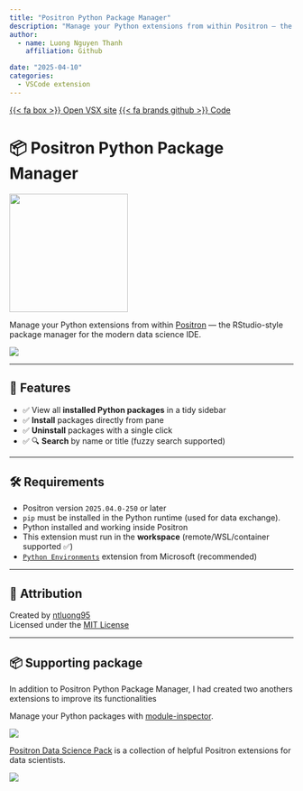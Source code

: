 ```yaml
---
title: "Positron Python Package Manager"
description: "Manage your Python extensions from within Positron — the RStudio-style package manager for the modern data science IDE"
author: 
  - name: Luong Nguyen Thanh
    affiliation: Github

date: "2025-04-10"
categories:
  - VSCode extension
---
```


<span class="listing-btn-group">
<a href="https://open-vsx.org/extension/ntluong95/positron-python-package-manager" class="btn" role="button">{{< fa box >}} Open VSX site</a> 
<a href="https://github.com/ntluong95/positron-python-package-manager" class="btn" role="button">{{< fa brands github >}} Code</a>

</span>

# 📦 Positron Python Package Manager

![](../assets/img/positron-icon.png){.img-center width=15em fig-alt="extension logo"}

Manage your Python extensions from within [Positron](https://positron.posit.co/) — the RStudio-style package manager for the modern data science IDE.

![](https://raw.githubusercontent.com/ntluong95/positron-python-package-manager/refs/heads/main/resources/screenshot.png)

---

## 🚀 Features

- ✅ View all **installed Python packages** in a tidy sidebar
- ✅ **Install** packages directly from pane
- ✅ **Uninstall** packages with a single click
- ✅ 🔍 **Search** by name or title (fuzzy search supported)

---

## 🛠 Requirements

- Positron version `2025.04.0-250` or later
- `pip` must be installed in the Python runtime (used for data exchange).
- Python installed and working inside Positron
- This extension must run in the **workspace** (remote/WSL/container supported ✅)
- [`Python Environments`](https://marketplace.visualstudio.com/items?itemName=ms-python.vscode-python-envs) extension from Microsoft (recommended)

---


## 🙏 Attribution

Created by [ntluong95](https://github.com/ntluong95)  
Licensed under the [MIT License](./LICENSE)

---

## 📦 Supporting package

In addition to Positron Python Package Manager, I had created two anothers extensions to improve its functionalities

Manage your Python packages with [module-inspector](https://pypi.org/project/module-inspector/).

![](../assets/img/positron-inspector.png){.img-center fig-alt="inspector logo"}

[Positron Data Science Pack](https://open-vsx.org/extension/ntluong95/positron-data-science-pack) is a collection of helpful Positron extensions for data scientists.

![](../assets/img/positron-ds.png){.img-center fig-alt="inspector logo"}